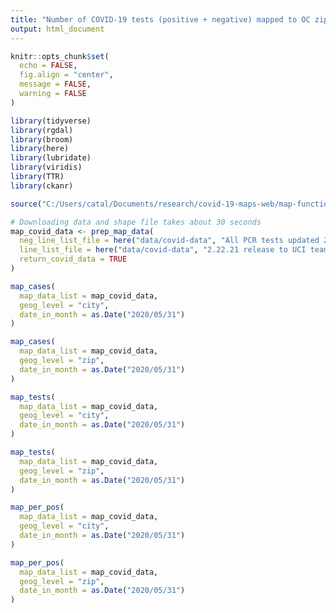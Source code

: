 ```yaml
---
title: "Number of COVID-19 tests (positive + negative) mapped to OC zip codes"
output: html_document
---
```


```r
knitr::opts_chunk$set(
  echo = FALSE,
  fig.align = "center",
  message = FALSE,
  warning = FALSE
)
```


```r
library(tidyverse)
library(rgdal)
library(broom)
library(here)
library(lubridate)
library(viridis)
library(TTR)
library(ckanr)

source("C:/Users/catal/Documents/research/covid-19-maps-web/map-functions.R")
```


```r
# Downloading data and shape file takes about 30 seconds
map_covid_data <- prep_map_data(
  neg_line_list_file = here("data/covid-data", "All PCR tests updated 2.22.21.csv"),
  line_list_file = here("data/covid-data", "2.22.21 release to UCI team.csv"),
  return_covid_data = TRUE
)
```

```r
map_cases(
  map_data_list = map_covid_data, 
  geog_level = "city",
  date_in_month = as.Date("2020/05/31")
)

map_cases(
  map_data_list = map_covid_data, 
  geog_level = "zip",
  date_in_month = as.Date("2020/05/31")
)

map_tests(
  map_data_list = map_covid_data, 
  geog_level = "city",
  date_in_month = as.Date("2020/05/31")
)

map_tests(
  map_data_list = map_covid_data, 
  geog_level = "zip",
  date_in_month = as.Date("2020/05/31")
)

map_per_pos(
  map_data_list = map_covid_data, 
  geog_level = "city",
  date_in_month = as.Date("2020/05/31")
)

map_per_pos(
  map_data_list = map_covid_data, 
  geog_level = "zip",
  date_in_month = as.Date("2020/05/31")
)
```




